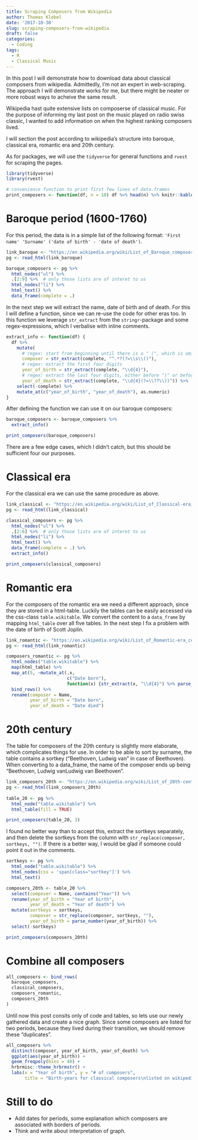 ```yaml
---
title: Scraping Composers from Wikipedia
author: Thomas Klebel
date: '2017-10-30'
slug: scraping-composers-from-wikipedia
draft: false
categories:
  - Coding
tags:
  - R
  - Classical Music
---
```


In this post I will demonstrate how to download data about classical composers 
from wikipedia. Admittedly, I'm not an expert in web-scraping. The approach I
will demonstrate works for me, but there might be neater or more robust ways
to acheive the same result.

Wikipedia hast quite extensive lists on composerse of classical music. For the
purpose of informing my last post on the music played on radio swiss classic,
I wanted to add information on when the highest ranking composers lived.

I will section the post according to wikipedia's structure into baroque, 
classical era, romantic era and 20th century.

As for packages, we will use the `tidyverse` for general functions and `rvest`
for scraping the pages.

```r
library(tidyverse)
library(rvest)

# convenience function to print first few lines of data.frames
print_composers <- function(df, n = 10) df %>% head(n) %>% knitr::kable()
```


# Baroque period (1600-1760)
For this period, the data is in a simple list of the following format:
`'First name' 'Surname' ('date of birth' - 'date of death')`. 

```r
link_baroque <- "https://en.wikipedia.org/wiki/List_of_Baroque_composers"
pg <- read_html(link_baroque)

baroque_composers <- pg %>% 
  html_nodes("ul") %>%  
  .[2:9] %>%  # only those lists are of interet to us
  html_nodes("li") %>% 
  html_text() %>% 
  data_frame(complete = .)
```

In the next step we will extract the name, date of birth and of death. For this
I will define a function, since we can re-use the code for other eras too. In
this function we leverage `str_extract` from the `stringr`-package and some
regex-expressions, which I verbalise with inline comments.

```r
extract_info <- function(df) {
  df %>% 
    mutate(
      # regex: start from beginning until there is a " (", which is omitted
      composer = str_extract(complete, "^.*?(?=\\s\\()"), 
      # regex: extract the first four digits
      year_of_birth = str_extract(complete, "\\d{4}"),
      # regex: extract the last four digits, either before ")" or before "?)"
      year_of_death = str_extract(complete, "\\d{4}(?=\\??\\))")) %>% 
    select(-complete) %>% 
    mutate_at(c("year_of_birth", "year_of_death"), as.numeric)
}
```


After defining the function we can use it on our baroque composers: 

```r
baroque_composers <- baroque_composers %>% 
  extract_info()

print_composers(baroque_composers)
```

There are a few edge cases, which I didn't catch, but this should be sufficient
four our purposes.


# Classical era
For the classical era we can use the same procedure as above.

```r
link_classical <- "https://en.wikipedia.org/wiki/List_of_Classical-era_composers"
pg <- read_html(link_classical)

classical_composers <- pg %>% 
  html_nodes("ul") %>%  
  .[2:6] %>%  # only those lists are of interet to us
  html_nodes("li") %>% 
  html_text() %>% 
  data_frame(complete = .) %>% 
  extract_info()

print_composers(classical_composers)
```


# Romantic era
For the composers of the romantic era we need a different approach, since they
are stored in a html-table. Luckily the tables can be easily accessed via the
css-class `table.wikitable`. We convert the content to a `data_frame` by mapping
`html_table` over all five tables. In the next step I fix a problem with the
date of birth of Scott Joplin.

```r
link_romantic <- "https://en.wikipedia.org/wiki/List_of_Romantic-era_composers"
pg <- read_html(link_romantic)

composers_romantic <- pg %>% 
  html_nodes("table.wikitable") %>% 
  map(html_table) %>% 
  map_at(5, ~mutate_at(.x,
                       c("Date born"),
                       function(x) {str_extract(x, "\\d{4}") %>% parse_number()})) %>%
  bind_rows() %>% 
  rename(composer = Name,
         year_of_birth = "Date born", 
         year_of_death = "Date died")
```

# 20th century
The table for composers of the 20th century is slightly more elaborate, which 
complicates things for use. In order to be able to sort by surname, the table
contains a sortkey ("Beethoven, Ludwig van" in case of Beethoven). When 
converting to a data_frame, the name of the composer ends up being 
"Beethoven, Ludwig vanLudwig van Beethoven". 

```r
link_composers_20th <- "https://en.wikipedia.org/wiki/List_of_20th-century_classical_composers"
pg <- read_html(link_composers_20th)
  
table_20 <- pg %>% 
  html_node("table.wikitable") %>%
  html_table(fill = TRUE)

print_composers(table_20, 3)
```

I found no better way than to accept this, extract the sortkeys separately, and
then delete the sortkeys from the column with
`str_replace(composer, sortkeys, "")`. If there is a better way, I would be glad
if someone could point it out in the comments.

```r

sortkeys <- pg %>% 
  html_node("table.wikitable") %>%
  html_nodes(css = 'span[class="sortkey"]') %>% 
  html_text()

composers_20th <- table_20 %>% 
  select(composer = Name, contains("Year")) %>% 
  rename(year_of_birth = "Year of birth", 
         year_of_death = "Year of death") %>% 
  mutate(sortkeys = sortkeys,
         composer = str_replace(composer, sortkeys, ""),
         year_of_birth = parse_number(year_of_birth)) %>% 
  select(-sortkeys)

print_composers(composers_20th)
```


# Combine all composers
```r
all_composers <- bind_rows(
  baroque_composers,
  classical_composers,
  composers_romantic,
  composers_20th
) 
```

Until now this post consits only of code and tables, so lets use our newly
gathered data and create a nice graph. Since some composers are listed for two
periods, because they lived during their transition, we should remove these
"duplicates".

```r
all_composers %>% 
  distinct(composer, year_of_birth, year_of_death) %>%
  ggplot(aes(year_of_birth)) +
  geom_freqpoly(bins = 40) +
  hrbrmisc::theme_hrbrmstr() +
  labs(x = "Year of birth", y = "# of composers",
       title = "Birth-years for classical composers\nlisted on wikipedia")
```



# Still to do
- Add dates for periods, some explanation which composers are associated with
borders of periods.
- Think and write about interpretation of graph.

